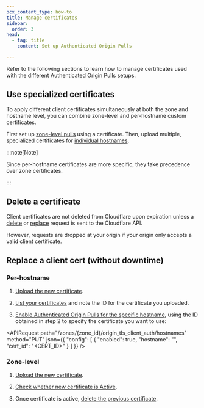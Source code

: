 ```yaml
---
pcx_content_type: how-to
title: Manage certificates
sidebar:
  order: 3
head:
  - tag: title
    content: Set up Authenticated Origin Pulls

---
```



Refer to the following sections to learn how to manage certificates used with the different Authenticated Origin Pulls setups.

## Use specialized certificates

To apply different client certificates simultaneously at both the zone and hostname level, you can combine zone-level and per-hostname custom certificates.

First set up [zone-level pulls](/ssl/origin-configuration/authenticated-origin-pull/set-up/zone-level/) using a certificate. Then, upload multiple, specialized certificates for [individual hostnames](/ssl/origin-configuration/authenticated-origin-pull/set-up/per-hostname/).

:::note[Note]


Since per-hostname certificates are more specific, they take precedence over zone certificates.


:::

## Delete a certificate

Client certificates are not deleted from Cloudflare upon expiration unless a [delete](/api/resources/origin_tls_client_auth/methods/delete/) or [replace](/api/resources/origin_tls_client_auth/methods/create/) request is sent to the Cloudflare API.

However, requests are dropped at your origin if your origin only accepts a valid client certificate.

## Replace a client cert (without downtime)

### Per-hostname

1. [Upload the new certificate](/api/resources/origin_tls_client_auth/subresources/hostnames/subresources/certificates/methods/create/).

2. [List your certificates](/api/resources/origin_tls_client_auth/subresources/hostnames/subresources/certificates/methods/list/) and note the ID for the certificate you uploaded.

3. [Enable Authenticated Origin Pulls for the specific hostname](/api/resources/origin_tls_client_auth/subresources/hostnames/methods/update/), using the ID obtained in step 2 to specify the certificate you want to use:

<APIRequest
	path="/zones/{zone_id}/origin_tls_client_auth/hostnames"
	method="PUT"
	json={{
		"config": [
			{
				"enabled": true,
				"hostname": "<HOSTNAME>",
				"cert_id": "<CERT_ID>"
			}
		]
	}}
/>

### Zone-level

1. [Upload the new certificate](/api/resources/origin_tls_client_auth/methods/create/).

2. [Check whether new certificate is Active](/api/resources/origin_tls_client_auth/methods/get/).

3. Once certificate is active, [delete the previous certificate](/api/resources/origin_tls_client_auth/methods/delete/).